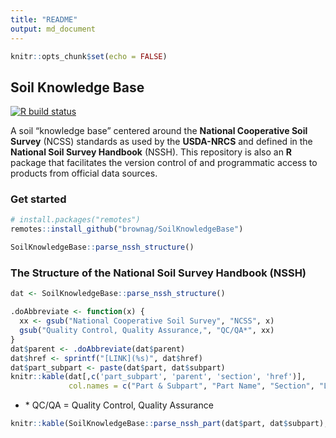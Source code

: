 ```yaml
---
title: "README"
output: md_document
---
```


```r
knitr::opts_chunk$set(echo = FALSE)
```

## Soil Knowledge Base

[![R build status](https://github.com/brownag/SoilKnowledgeBase/workflows/R-CMD-check/badge.svg)](https://github.com/brownag/SoilKnowledgeBase/actions)

A soil "knowledge base" centered around the **National Cooperative Soil Survey** (NCSS) standards as used by the **USDA-NRCS** and defined in the **National Soil Survey Handbook** (NSSH). 
This repository is also an **R** package that facilitates the version control of and programmatic access to products from official data sources.

### Get started
```r
# install.packages("remotes")
remotes::install_github("brownag/SoilKnowledgeBase")

SoilKnowledgeBase::parse_nssh_structure()
```

### The Structure of the National Soil Survey Handbook (NSSH)

```r
dat <- SoilKnowledgeBase::parse_nssh_structure()

.doAbbreviate <- function(x) {
  xx <- gsub("National Cooperative Soil Survey", "NCSS", x)
  gsub("Quality Control, Quality Assurance,", "QC/QA*", xx)
}
dat$parent <- .doAbbreviate(dat$parent)
dat$href <- sprintf("[LINK](%s)", dat$href)
dat$part_subpart <- paste(dat$part, dat$subpart)
knitr::kable(dat[,c('part_subpart', 'parent', 'section', 'href')],
             col.names = c("Part & Subpart", "Part Name", "Section", "Link"))
``` 

 - \* QC/QA = Quality Control, Quality Assurance
 
```r
knitr::kable(SoilKnowledgeBase::parse_nssh_part(dat$part, dat$subpart), "Headers")
```
